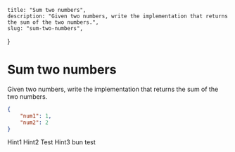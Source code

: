	title: "Sum two numbers",
	description: "Given two numbers, write the implementation that returns the sum of the two numbers.",
	slug: "sum-two-numbers",
}

# Sum two numbers

Given two numbers, write the implementation that returns the sum of the two numbers.


```json
{
	"num1": 1,
	"num2": 2
}
```


<Hint title="Hint 1">
Hint1
</Hint>


<Hint title="Hint 2">
Hint2 Test
</Hint>

<Hint title="Hint 3">
Hint3
</Hint>


<Check id="bun_test" title="Check" executor="shell">
bun test
</Check>
